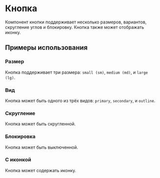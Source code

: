 
<Meta of={ButtonStories} />

# Кнопка

Компонент кнопки поддерживает несколько размеров, вариантов, скругление углов и блокировку. Кнопка также может отображать иконку.

## Примеры использования

### Размер

Кнопка поддерживает три размера: `small (sm)`, `medium (md)`, и `large (lg)`.

<Canvas of={ButtonStories.SizeStory} />

### Вид

Кнопка может быть одного из трёх видов: `primary`, `secondary`, и `outline`.

<Canvas of={ButtonStories.VariantStory} />

### Скругление

Кнопка может быть скругленной.

<Canvas of={ButtonStories.RoundedStory} />

### Блокировка

Кнопка может быть выключенной.

<Canvas of={ButtonStories.DisabledStory} />

### С иконкой

Кнопка может содержать иконку.

<Canvas of={ButtonStories.IconStory} />
